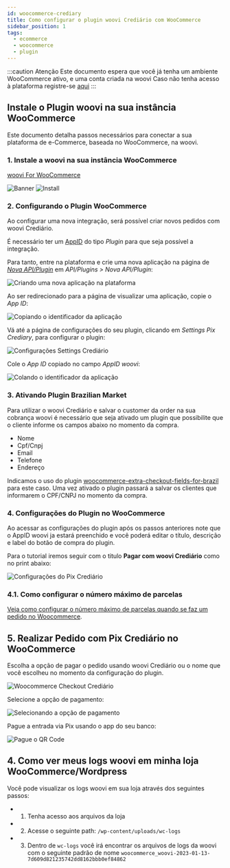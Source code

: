```yaml
---
id: woocommerce-crediary
title: Como configurar o plugin woovi Crediário com WooCommerce
sidebar_position: 1
tags:
  - ecommerce
  - woocommerce
  - plugin
---
```



:::caution Atenção
Este documento espera que você já tenha um ambiente WooCommerce ativo, e uma conta criada na woovi
Caso não tenha acesso à plataforma registre-se [aqui](https://app.woovi.com/register?src=wordpress-docs)
:::

## Instale o Plugin woovi na sua instância WooCommerce

Este documento detalha passos necessários para conectar a sua plataforma de e-Commerce, baseada no WooCommerce, na woovi.

### 1. Instale a woovi na sua instância WooCommerce

[woovi For WooCommerce](https://wordpress.org/plugins/woovi-for-woocommerce/)

![Banner](/img/ecommerce/woocommerce-banner.png)
![Install](/img/ecommerce/woocommerce-plugin-install.png)

### 2. Configurando o Plugin WooCommerce

Ao configurar uma nova integração, será possível criar novos pedidos com woovi Crediário.

É necessário ter um [AppID](../../plugin/app-id.md) do tipo _Plugin_ para que seja possível a integração.

Para tanto, entre na plataforma e crie uma nova aplicação na página de [_Nova API/Plugin_](https://app.woovi.com/home/applications/add) em _API/Plugins > Nova API/Plugin_:

![Criando uma nova aplicação na plataforma](./__assets__/woocommerce-pix-crediary-platform-new-application.png)

Ao ser redirecionado para a página de visualizar uma aplicação, copie o _App ID_:

![Copiando o identificador da aplicação](./__assets__/woocommerce-pix-crediary-platform-application-id.png)

Vá até a página de configurações do seu plugin, clicando em _Settings Pix Crediary_, para configurar o plugin:

![Configurações Settings Crediário](./__assets__/woocommerce-plugin-settings-v2100.png)

Cole o _App ID_ copiado no campo _AppID woovi_:

![Colando o identificador da aplicação](./__assets__/woocommerce-pix-crediary-plugin-settings-app-id.png)

### 3. Ativando Plugin Brazilian Market

Para utilizar o woovi Crediário e salvar o customer da order na sua cobrança woovi é necessário que seja ativado um plugin que possibilite que o cliente informe os campos abaixo no momento da compra.

- Nome
- Cpf/Cnpj
- Email
- Telefone
- Endereço

Indicamos o uso do plugin [woocommerce-extra-checkout-fields-for-brazil](https://wordpress.org/plugins/woocommerce-extra-checkout-fields-for-brazil/) para este caso. Uma vez ativado o plugin passará a salvar os clientes que informarem o CPF/CNPJ no momento da compra.

### 4. Configurações do Plugin no WooCommerce

Ao acessar as configurações do plugin após os passos anteriores note que o AppID woovi ja estará preenchido e você poderá editar o título, descrição e label do botão de compra do plugin.

Para o tutorial iremos seguir com o titulo **Pagar com woovi Crediário** como no print abaixo:

![Configurações do Pix Crediário](./__assets__/woocommerce-pix-crediary-plugin-settings.png)

### 4.1. Como configurar o número máximo de parcelas

[Veja como configurar o número máximo de parcelas quando se faz um pedido no Woocommerce](./woocommerce-crediary-max-installment-number.md).

## 5. Realizar Pedido com Pix Crediário no WooCommerce

Escolha a opção de pagar o pedido usando woovi Crediário ou o nome que você escolheu no momento da configuração do plugin.

![Woocommerce Checkout Crediário](./__assets__/woocommerce-pix-crediary-checkout.png)

Selecione a opção de pagamento:

![Selecionando a opção de pagamento](./__assets__/woocommerce-pix-crediary-selecting-payment-option.png)

Pague a entrada via Pix usando o app do seu banco:

![Pague o QR Code](./__assets__/woocommerce-pix-crediary-payment.png)

## 4. Como ver meus logs woovi em minha loja WooCommerce/Wordpress

Você pode visualizar os logs woovi em sua loja através dos seguintes passos:

- 1. Tenha acesso aos arquivos da loja
- 2. Acesse o seguinte path: `/wp-content/uploads/wc-logs`
- 3. Dentro de `wc-logs` você irá encontrar os arquivos de logs da woovi com o seguinte padrão de nome `woocommerce_woovi-2023-01-13-7d609d821235742dd8162bbb0ef84862`
